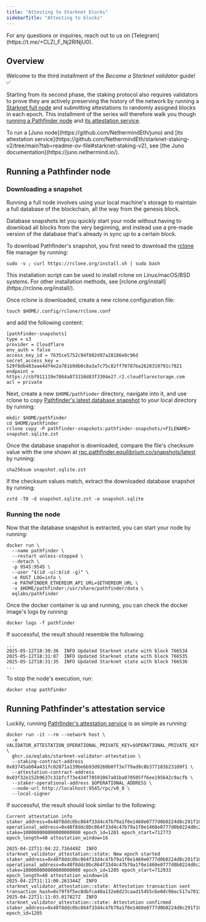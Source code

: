 ```yaml
---
title: "Attesting to Starknet blocks"
sidebarTitle: "Attesting to blocks"
---
```


<Warning>
For any questions or inquiries, reach out to us on [Telegram](https://t.me/+CLZl_F_Nj2RlNjU0).
</Warning>

## Overview

Welcome to the third installment of the *Become a Starknet validator* guide! ✅

Starting from its second phase, the staking protocol also requires validators to prove they are actively preserving the history of the network by running a [Starknet full node](/ecosystem/integrations/) and submitting attestations to randomly assigned blocks in each epoch. This installment of the series will therefore walk you though [running a Pathfinder node](/getting-started/becoming-a-validator/pathfinder#running-a-pathfinder-node) and [its attestation service](/getting-started/becoming-a-validator/pathfinder#running-pathfinder's-attestation-service).

<Note>
To run a [Juno node](https://github.com/NethermindEth/juno) and [its attestation service](https://github.com/NethermindEth/starknet-staking-v2/tree/main?tab=readme-ov-file#starknet-staking-v2), see [the Juno documentation](https://juno.nethermind.io/).
</Note>

## Running a Pathfinder node

### Downloading a snapshot

Running a full node involves using your local machine's storage to maintain a full database of the blockchain, all the way from the genesis block.

Database snapshots let you quickly start your node without having to download all blocks from the very beginning, and instead use a pre-made version of the database that's already in sync up to a certain block.

To download Pathfinder's snapshot, you first need to download the [rclone](https://rclone.org/) file manager by running:

```shell
sudo -v ; curl https://rclone.org/install.sh | sudo bash

```

<Note>
This installation script can be used to install rclone on Linux/macOS/BSD systems. For other installation methods, see [rclone.org/install](https://rclone.org/install/).
</Note>

Once rclone is downloaded, create a new rclone configuration file:

```shell
touch $HOME/.config/rclone/rclone.conf

```

and add the following content:

```shell
[pathfinder-snapshots]
type = s3
provider = Cloudflare
env_auth = false
access_key_id = 7635ce5752c94f802d97a28186e0c96d
secret_access_key = 529f8db483aae4df4e2a781b9db0c8a3a7c75c82ff70787ba2620310791c7821
endpoint = https://cbf011119e7864a873158d83f3304e27.r2.cloudflarestorage.com
acl = private

```

Next, create a new `$HOME/pathfinder` directory, navigate into it, and use rclone to copy [Pathfinder's latest database snapshot](https://rpc.pathfinder.equilibrium.co/snapshots/latest) to your local directory by running:

```shell
mkdir $HOME/pathfinder
cd $HOME/pathfinder
rclone copy -P pathfinder-snapshots:pathfinder-snapshots/<FILENAME> snapshot.sqlite.zst

```

Once the database snapshot is downloaded, compare the file's checksum value with the one shown at [rpc.pathfinder.equilibrium.co/snapshots/latest](https://rpc.pathfinder.equilibrium.co/snapshots/latest) by running:

```shell
sha256sum snapshot.sqlite.zst

```

If the checksum values match, extract the downloaded database snapshot by running:

```shell
zstd -T0 -d snapshot.sqlite.zst -o snapshot.sqlite

```

### Running the node

Now that the database snapshot is extracted, you can start your node by running:

```shell
docker run \
  --name pathfinder \
  --restart unless-stopped \
  --detach \
  -p 9545:9545 \
  --user "$(id -u):$(id -g)" \
  -e RUST_LOG=info \
  -e PATHFINDER_ETHEREUM_API_URL=$ETHEREUM_URL \
  -v $HOME/pathfinder:/usr/share/pathfinder/data \
  eqlabs/pathfinder

```

Once the docker container is up and running, you can check the docker image's logs by running:

```shell
docker logs -f pathfinder

```

If successful, the result should resemble the following:

```shell
...
2025-05-12T18:30:36  INFO Updated Starknet state with block 766534
2025-05-12T18:31:07  INFO Updated Starknet state with block 766535
2025-05-12T18:31:35  INFO Updated Starknet state with block 766536
...

```

<Note>
To stop the node's execution, run:

```shell
docker stop pathfinder
```
</Note>

## Running Pathfinder's attestation service

Luckily, running [Pathfinder's attestation service](https://github.com/eqlabs/starknet-validator-attestation/tree/main) is as simple as running:

```shell
docker run -it --rm --network host \
  -e VALIDATOR_ATTESTATION_OPERATIONAL_PRIVATE_KEY=$OPERATIONAL_PRIVATE_KEY \
  ghcr.io/eqlabs/starknet-validator-attestation \
  --staking-contract-address 0x03745ab04a431fc02871a139be6b93d9260b0ff3e779ad9c8b377183b23109f1 \
  --attestation-contract-address 0x03f32e152b9637c31bfcf73e434f78591067a01ba070505ff6ee195642c9acfb \
  --staker-operational-address $OPERATIONAL_ADDRESS \
  --node-url http://localhost:9545/rpc/v0_8 \
  --local-signer

```

If successful, the result should look similar to the following:

```shell
Current attestation info staker_address=0x48f8ddc0bc864f33d4c47b79a1f0e1460e0777d0b0224d8c291f1039523306e operational_address=0x48f8ddc0bc864f33d4c47b79a1f0e1460e0777d0b0224d8c291f1039523306e stake=100000000000000000000 epoch_id=1201 epoch_start=712773 epoch_length=40 attestation_window=16

2025-04-22T11:04:22.716449Z  INFO starknet_validator_attestation::state: New epoch started staker_address=0x48f8ddc0bc864f33d4c47b79a1f0e1460e0777d0b0224d8c291f1039523306e operational_address=0x48f8ddc0bc864f33d4c47b79a1f0e1460e0777d0b0224d8c291f1039523306e stake=100000000000000000000 epoch_id=1205 epoch_start=712933 epoch_length=40 attestation_window=16
2025-04-22T11:11:00.263344Z  INFO starknet_validator_attestation::state: Attestation transaction sent transaction_hash=0x79f9f5ec8dbfca48a132e8d23caad15455c6e0dc98ec517a7013c374d7d5501
2025-04-22T11:11:03.017827Z  INFO starknet_validator_attestation::state: Attestation confirmed staker_address=0x48f8ddc0bc864f33d4c47b79a1f0e1460e0777d0b0224d8c291f1039523306e epoch_id=1205

```